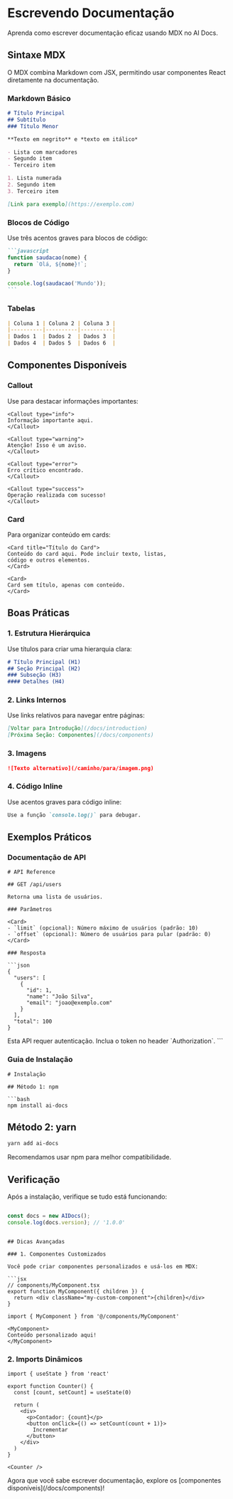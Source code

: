 # Escrevendo Documentação

Aprenda como escrever documentação eficaz usando MDX no AI Docs.

## Sintaxe MDX

O MDX combina Markdown com JSX, permitindo usar componentes React diretamente na documentação.

### Markdown Básico

```markdown
# Título Principal
## Subtítulo
### Título Menor

**Texto em negrito** e *texto em itálico*

- Lista com marcadores
- Segundo item
- Terceiro item

1. Lista numerada
2. Segundo item
3. Terceiro item

[Link para exemplo](https://exemplo.com)
```

### Blocos de Código

Use três acentos graves para blocos de código:

````markdown
```javascript
function saudacao(nome) {
  return `Olá, ${nome}!`;
}

console.log(saudacao('Mundo'));
```
````

### Tabelas

```markdown
| Coluna 1 | Coluna 2 | Coluna 3 |
|----------|----------|----------|
| Dados 1  | Dados 2  | Dados 3  |
| Dados 4  | Dados 5  | Dados 6  |
```

## Componentes Disponíveis

### Callout

Use para destacar informações importantes:

```mdx
<Callout type="info">
Informação importante aqui.
</Callout>

<Callout type="warning">
Atenção! Isso é um aviso.
</Callout>

<Callout type="error">
Erro crítico encontrado.
</Callout>

<Callout type="success">
Operação realizada com sucesso!
</Callout>
```

### Card

Para organizar conteúdo em cards:

```mdx
<Card title="Título do Card">
Conteúdo do card aqui. Pode incluir texto, listas, 
código e outros elementos.
</Card>

<Card>
Card sem título, apenas com conteúdo.
</Card>
```

## Boas Práticas

### 1. Estrutura Hierárquica

Use títulos para criar uma hierarquia clara:

```markdown
# Título Principal (H1)
## Seção Principal (H2)
### Subseção (H3)
#### Detalhes (H4)
```

### 2. Links Internos

Use links relativos para navegar entre páginas:

```markdown
[Voltar para Introdução](/docs/introduction)
[Próxima Seção: Componentes](/docs/components)
```

### 3. Imagens

```markdown
![Texto alternativo](/caminho/para/imagem.png)
```

### 4. Código Inline

Use acentos graves para código inline:

```markdown
Use a função `console.log()` para debugar.
```

## Exemplos Práticos

### Documentação de API

```mdx
# API Reference

## GET /api/users

Retorna uma lista de usuários.

### Parâmetros

<Card>
- `limit` (opcional): Número máximo de usuários (padrão: 10)
- `offset` (opcional): Número de usuários para pular (padrão: 0)
</Card>

### Resposta

```json
{
  "users": [
    {
      "id": 1,
      "name": "João Silva",
      "email": "joao@exemplo.com"
    }
  ],
  "total": 100
}
```

<Callout type="info">
Esta API requer autenticação. Inclua o token no header `Authorization`.
</Callout>
```

### Guia de Instalação

```mdx
# Instalação

## Método 1: npm

```bash
npm install ai-docs
```

## Método 2: yarn

```bash
yarn add ai-docs
```

<Card title="Nota">
Recomendamos usar npm para melhor compatibilidade.
</Card>

## Verificação

Após a instalação, verifique se tudo está funcionando:

```javascript

const docs = new AIDocs();
console.log(docs.version); // '1.0.0'
```
```

## Dicas Avançadas

### 1. Componentes Customizados

Você pode criar componentes personalizados e usá-los em MDX:

```jsx
// components/MyComponent.tsx
export function MyComponent({ children }) {
  return <div className="my-custom-component">{children}</div>
}
```

```mdx
import { MyComponent } from '@/components/MyComponent'

<MyComponent>
Conteúdo personalizado aqui!
</MyComponent>
```

### 2. Imports Dinâmicos

```mdx
import { useState } from 'react'

export function Counter() {
  const [count, setCount] = useState(0)
  
  return (
    <div>
      <p>Contador: {count}</p>
      <button onClick={() => setCount(count + 1)}>
        Incrementar
      </button>
    </div>
  )
}

<Counter />
```

<Card title="Próximo Passo">
Agora que você sabe escrever documentação, explore os [componentes disponíveis](/docs/components)!
</Card>